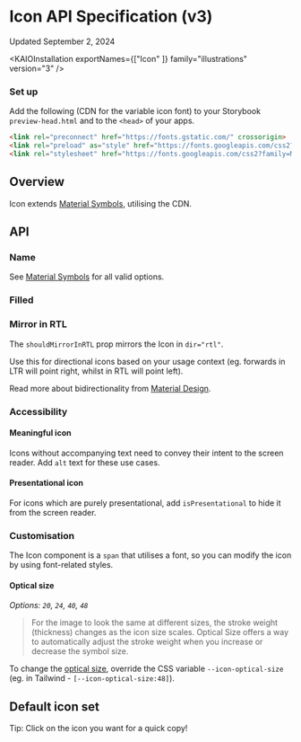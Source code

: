 
<Meta title="Illustrations/Icon/Icon (v3)/API Specification" />

# Icon API Specification (v3)

Updated September 2, 2024

<ResourceLinks
  sourceCode="https://github.com/cultureamp/kaizen-design-system/tree/main/packages/components/src/__illustrations__/Icon/v3"
  designGuidelines="/?path=/docs/illustrations-icon-v3-usage-guidelines--docs"
/>

<KAIOInstallation exportNames={["Icon" ]} family="illustrations" version="3" />

### Set up

Add the following (CDN for the variable icon font) to your Storybook `preview-head.html` and to the `<head>` of your apps.

```html
<link rel="preconnect" href="https://fonts.gstatic.com/" crossorigin>
<link rel="preload" as="style" href="https://fonts.googleapis.com/css2?family=Material+Symbols+Outlined:opsz,wght,FILL,GRAD@20..48,100..700,0..1,-50..200" />
<link rel="stylesheet" href="https://fonts.googleapis.com/css2?family=Material+Symbols+Outlined:opsz,wght,FILL,GRAD@20..48,100..700,0..1,-50..200" />
```

## Overview

Icon extends [Material Symbols](https://fonts.google.com/icons), utilising the CDN.

<Canvas of={IconStories.Playground} />
<Controls of={IconStories.Playground} />

## API

### Name

See [Material Symbols](https://fonts.google.com/icons) for all valid options.

### Filled

<Canvas of={IconStories.Filled} />

### Mirror in RTL

The `shouldMirrorInRTL` prop mirrors the Icon in `dir="rtl"`.

Use this for directional icons based on your usage context (eg. forwards in LTR will point right, whilst in RTL will point left).

Read more about bidirectionality from [Material Design](https://m2.material.io/design/usability/bidirectionality.html#mirroring-elements).

<Canvas of={IconStories.MirrorInRTL} />

### Accessibility

#### Meaningful icon

Icons without accompanying text need to convey their intent to the screen reader.
Add `alt` text for these use cases.

<Canvas of={IconStories.MeaningfulIcon} />

#### Presentational icon

For icons which are purely presentational, add `isPresentational` to hide it from the screen reader.

<Canvas of={IconStories.PresentationalIcon} />

### Customisation

The Icon component is a `span` that utilises a font, so you can modify the icon by using font-related styles.

<Canvas of={IconStories.Customisation} />

#### Optical size

_Options: `20`, `24`, `40`, `48`_

>For the image to look the same at different sizes, the stroke weight (thickness) changes as the icon size scales. Optical Size offers a way to automatically adjust the stroke weight when you increase or decrease the symbol size.

To change the [optical size](https://m3.material.io/styles/icons/applying-icons#b41cbc01-9b49-4a44-a525-d153d1ea1425),
override the CSS variable `--icon-optical-size` (eg. in Tailwind - `[--icon-optical-size:48]`).

<Canvas of={IconStories.OpticalSize} />
<Controls of={IconStories.OpticalSize} />

## Default icon set

Tip: Click on the icon you want for a quick copy!

<Story of={IconStories.DefaultIconSet} />

